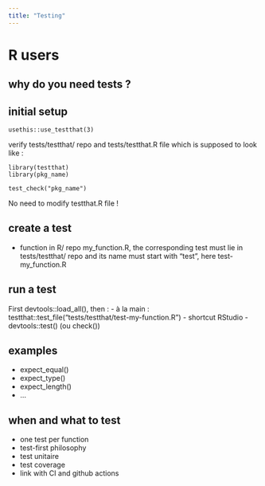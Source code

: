 ```yaml
---
title: "Testing"
---
```

# R users
## why do you need tests ?

## initial setup
```shell
usethis::use_testthat(3)
```
verify tests/testthat/ repo and tests/testthat.R file which is supposed to look like :
```shell
library(testthat)
library(pkg_name)

test_check("pkg_name")
```
No need to modify testthat.R file !

## create a test
- function in R/ repo my_function.R, the corresponding test must lie in tests/testthat/ repo and its name must start with "test", here test-my_function.R

## run a test
First devtools::load_all(), then :
- à la main : testthat::test_file("tests/testthat/test-my-function.R")
- shortcut RStudio
- devtools::test() (ou check())

## examples
- expect_equal()
- expect_type()
- expect_length()
- ...

## when and what to test
- one test per function
- test-first philosophy
- test unitaire
- test coverage
- link with CI and github actions
